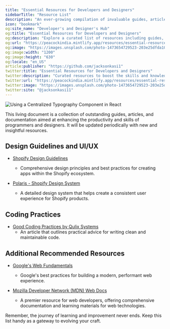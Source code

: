 ```yaml
---
title: "Essential Resources for Developers and Designers"
sidebarTitle: "Resource List"
description: "An ever-growing compilation of invaluable guides, articles, and documentation to elevate the skills of developers and designers."
icon: "bookmark"
og:site_name: "Developer's and Designer's Hub"
og:title: "Essential Resources for Developers and Designers"
og:description: "Explore a curated list of resources including guides, articles, and documentation vital for developers and designers."
og:url: "https://peacockindia.mintlify.app/resources/essential-resources"
og:image: "https://images.unsplash.com/photo-1473654729523-203e25dfda10?q=80&w=3270&auto=format&fit=crop&ixlib=rb-4.0.3&ixid=M3wxMjA3fDB8MHxwaG90by1wYWdlfHx8fGVufDB8fHx8fA%3D%3D"
og:image:width: "1200"
og:image:height: "630"
og:locale: "en_US"
article:publisher: "https://github.com/jacksonkasi1"
twitter:title: "Essential Resources for Developers and Designers"
twitter:description: "Curated resources to boost the skills and knowledge of developers and designers."
twitter:url: "https://peacockindia.mintlify.app/resources/essential-resources"
twitter:image: "https://images.unsplash.com/photo-1473654729523-203e25dfda10?q=80&w=3270&auto=format&fit=crop&ixlib=rb-4.0.3&ixid=M3wxMjA3fDB8MHxwaG90by1wYWdlfHx8fGVufDB8fHx8fA%3D%3D"
twitter:site: "@jacksonkasi11"
---
```


<Frame>
  <img
    style={{ borderRadius: "0.5rem" }}
    alt="Using a Centralized Typography Component in React"
    src="https://images.unsplash.com/photo-1473654729523-203e25dfda10?q=80&w=3270&auto=format&fit=crop&ixlib=rb-4.0.3&ixid=M3wxMjA3fDB8MHxwaG90by1wYWdlfHx8fGVufDB8fHx8fA%3D%3D"
  />
</Frame>

This living document is a collection of outstanding guides, articles, and documentation aimed at enhancing the productivity and skills of programmers and designers. It will be updated periodically with new and insightful resources.

## Design Guidelines and UI/UX

- [Shopify Design Guidelines](https://shopify.dev/docs/apps/design-guidelines)
  - Comprehensive design principles and best practices for creating apps within the Shopify ecosystem.

- [Polaris - Shopify Design System](https://polaris.shopify.com/)
  - A detailed design system that helps create a consistent user experience for Shopify products.

## Coding Practices

- [Good Coding Practices by Qulix Systems](https://www.qulix.com/about/blog/good-coding-practices/)
  - An article that outlines practical advice for writing clean and maintainable code.

## Additional Recommended Resources

- [Google's Web Fundamentals](https://developers.google.com/web/fundamentals)
  - Google's best practices for building a modern, performant web experience.

- [Mozilla Developer Network (MDN) Web Docs](https://developer.mozilla.org/)
  - A premier resource for web developers, offering comprehensive documentation and learning materials for web technologies.

Remember, the journey of learning and improvement never ends. Keep this list handy as a gateway to evolving your craft.

